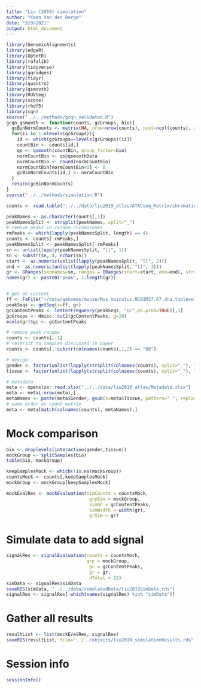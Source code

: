 ```yaml
---
title: "Liu (2019) simulation"
author: "Koen Van den Berge"
date: "3/9/2021"
output: html_document
---
```


```r
library(GenomicAlignments)
library(edgeR)
library(UpSetR)
library(rafalib)
library(tidyverse)
library(ggridges)
library(tidyr)
library(quantro)
library(qsmooth)
library(RUVSeq)
library(scone)
library(rhdf5)
library(cqn)
source("../../methods/gcqn_validated.R")
gcqn_qsmooth <- function(counts, gcGroups, bio){
  gcBinNormCounts <- matrix(NA, nrow=nrow(counts), ncol=ncol(counts), dimnames=list(rownames(counts),colnames(counts)))
  for(ii in 1:nlevels(gcGroups)){
    id <- which(gcGroups==levels(gcGroups)[ii])
    countBin <- counts[id,]
    qs <- qsmooth(countBin, group_factor=bio)
    normCountBin <- qs@qsmoothData
    normCountBin <- round(normCountBin)
    normCountBin[normCountBin<0] <- 0
    gcBinNormCounts[id,] <- normCountBin
  }
  return(gcBinNormCounts)
}
source("../../methods/simulation.R")

counts <- read.table("../../data/liu2019_atlas/ATACseq_Matrix/chromatin.accessibility.raw.count.txt", header=TRUE, stringsAsFactors = FALSE)

```

```r
peakNames <- as.character(counts[,1])
peakNamesSplit <- strsplit(peakNames, split="_")
# remove peaks in random chromosomes
rmPeaks <- which(lapply(peakNamesSplit, length) == 4)
counts <- counts[-rmPeaks,]
peakNamesSplit <- peakNamesSplit[-rmPeaks]
sn <- unlist(lapply(peakNamesSplit, "[[", 1))
sn <- substr(sn, 4, nchar(sn))
start <- as.numeric(unlist(lapply(peakNamesSplit, "[[", 2)))
end <- as.numeric(unlist(lapply(peakNamesSplit, "[[", 3)))
gr <- GRanges(seqnames=sn, ranges = IRanges(start=start, end=end), strand="*")
names(gr) <- paste0("peak", 1:length(gr))


# get GC content
ff <- FaFile("~/data/genomes/mouse/Mus_musculus.NCBIM37.67.dna.toplevel.fa")
peakSeqs <- getSeq(x=ff, gr)
gcContentPeaks <- letterFrequency(peakSeqs, "GC",as.prob=TRUE)[,1]
gcGroups <- Hmisc::cut2(gcContentPeaks, g=20)
mcols(gr)$gc <- gcContentPeaks

# remove peak ranges
counts <- counts[,-1]
# restrict to samples discussed in paper
counts <- counts[,!substr(colnames(counts),1,2) == "D0"]

# design
gender <- factor(unlist(lapply(strsplit(colnames(counts), split="_"), "[[", 1)))
tissue <- factor(unlist(lapply(strsplit(colnames(counts), split="_"), "[[", 2)))

# metadata
meta <- openxlsx::read.xlsx("../../data/liu2019_atlas/Metadata.xlsx")
meta <- meta[-nrow(meta),]
metaNames <- paste(meta$Gender, gsub(x=meta$Tissue, pattern=" ", replacement="_"), paste0("Rep",meta$Replicate), sep = "_") # same format as sample names
# same order as count matrix
meta <- meta[match(colnames(counts), metaNames),]
```

# Mock comparison


```r
bio <- droplevels(interaction(gender,tissue))
mockGroup <- splitSamples(bio)
table(bio, mockGroup)

keepSamplesMock <- which(!is.na(mockGroup))
countsMock <- counts[,keepSamplesMock]
mockGroup <- mockGroup[keepSamplesMock]

mockEvalRes <- mockEvaluation(simCounts = countsMock,
                               grpSim = mockGroup,
                               simGC = gcContentPeaks,
                               simWidth = width(gr),
                               grSim = gr)
```

# Simulate data to add signal

```r
signalRes <- signalEvaluation(counts = countsMock,
                              grp = mockGroup,
                               gc = gcContentPeaks,
                               gr = gr,
                               nTotal = 12)
simData <- signalRes$simData
saveRDS(simData, "../../data/simulatedData/liu2019SimData.rds")
signalRes <- signalRes[-which(names(signalRes) %in% "simData")]
```


# Gather all results

```r
resultList <- list(mockEvalRes, signalRes)
saveRDS(resultList, file="../../objects/liu2019_simulationResults.rds")
```


# Session info

```r
sessionInfo()
```



